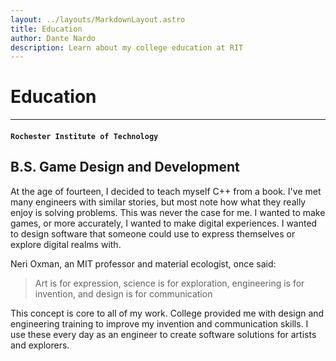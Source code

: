 ```yaml
---
layout: ../layouts/MarkdownLayout.astro
title: Education
author: Dante Nardo
description: Learn about my college education at RIT
---
```


# Education

---

#### `Rochester Institute of Technology`

## B.S. Game Design and Development

At the age of fourteen, I decided to teach myself C++ from a book. I've met many engineers with similar stories, but most note how what they really enjoy is solving problems. This was never the case for me. I wanted to make games, or more accurately, I wanted to make digital experiences. I wanted to design software that someone could use to express themselves or explore digital realms with.

Neri Oxman, an MIT professor and material ecologist, once said:

> Art is for expression, science is for exploration, engineering is for invention, and design is for communication

This concept is core to all of my work. College provided me with design and engineering training to improve my invention and communication skills. I use these every day as an engineer to create software solutions for artists and explorers.
